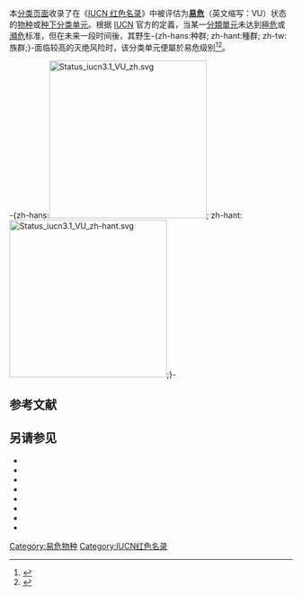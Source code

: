 {{Commons category|IUCN Vulnerable species|IUCN 红色名录易危物种}}
{{Wikispecies|Category:IUCN Vulnerable species|IUCN 红色名录易危物种}}

本[[Wikipedia:頁面分類|分类页面]]收录了在《[[國際自然保護聯盟瀕危物種紅色名錄|IUCN 红色名录]]》中被评估为'''[[易危|易危]]'''（英文缩写：VU）状态的[[物种|物种]]或[[种下分类单元|种下分类单元]]。根据 [[IUCN|IUCN]] 官方的定義，当某一[[分類單元|分類單元]]未达到[[極危|極危]]或[[瀕危|瀕危]]标准，但在未来一段时间後，其野生-{zh-hans:种群; zh-hant:種群; zh-tw:族群;}-面临较高的灭绝风险时，该分类单元便屬於易危级别<ref>{{cite book |author=IUCN |year=2012 |chapter=IV. THE CATEGORIES |title=''IUCN Red List Categories and Criteria: Version 3.1'' |edition=(2nd ed.) |publisher=IUCN |place=
[[格朗|Gland]], [[Switzerland|Switzerland]] and [[劍橋|Cambridge]], [[UK|UK]] |page=15 |isbn=978-2-8317-1435-6 |url=https://portals.iucn.org/library/sites/library/files/documents/RL-2001-001-2nd.pdf |archive-url=https://web.archive.org/web/20220319075845/https://portals.iucn.org/library/sites/library/files/documents/RL-2001-001-2nd.pdf |archive-date=2022-03-19 |url-status=live}}{{en}}</ref><ref>{{cite book |author=IUCN 物种生存委员会 |author-link=IUCN物种存续委员会 |others=中国环境与发展国际合作委员会生物多样性工作组, 中华人民共和国濒危物种进出口管理办公室, 中华人民共和国濒危物种科学委员会, 译制 |year=2002 |chapter=IV. 物种濒危等级 |title=IUCN 物种红色名录濒危等级和标准3.1版 |pages=18–19 |url=https://portals.iucn.org/library/sites/library/files/documents/RL-2001-001-Zh.pdf |archive-url=https://web.archive.org/web/20220312023046/https://portals.iucn.org/library/sites/library/files/documents/RL-2001-001-Zh.pdf |archive-date=2022-03-12 |url-status=live}}{{zh-cn}}</ref>。

-{zh-hans:[[File:Status_iucn3.1_VU_zh.svg|280px]]; zh-hant:[[File:Status_iucn3.1_VU_zh-hant.svg|280px]];}-

==参考文献==
{{Reflist}}

==另请参见==
{{Portal|生物学|環境|生态}}
{{Div col}}
* {{Clc2|IUCN紅色名錄絕滅物種}}
* {{Clc2|IUCN紅色名錄野外絕滅物種}}
* {{Clc2|IUCN紅色名錄極危物種}}
* {{Clc2|IUCN紅色名錄瀕危物種}}
* {{Clc2|IUCN红色名录依赖保育物种}}
* {{Clc2|IUCN紅色名錄近危物種}}
* {{Clc2|IUCN红色名录无危物种}}
* {{Clc2|IUCN红色名录数据缺乏物种}}
{{Div col end}}

{{CatAutoTOC}}

[[Category:易危物种|Category:易危物种]]
[[Category:IUCN红色名录|Category:IUCN红色名录]]